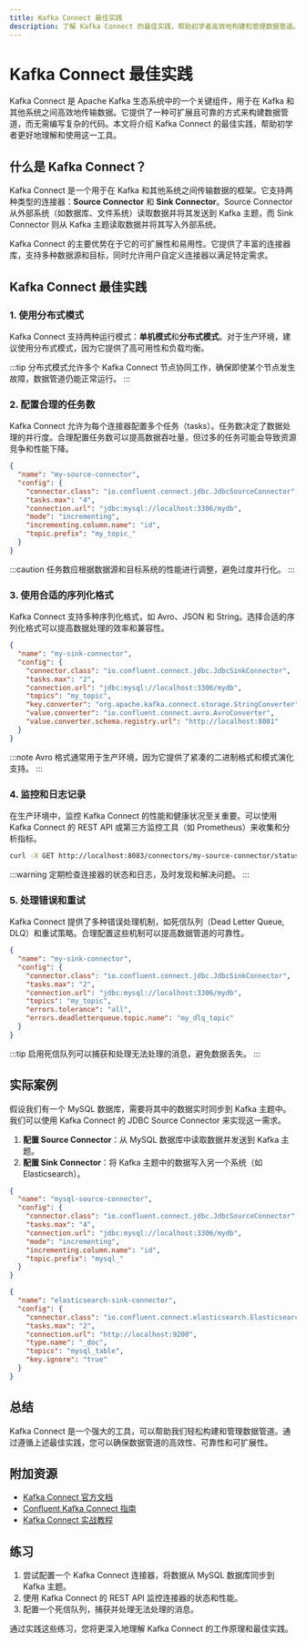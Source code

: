 ```yaml
---
title: Kafka Connect 最佳实践
description: 了解 Kafka Connect 的最佳实践，帮助初学者高效地构建和管理数据管道。
---
```


# Kafka Connect 最佳实践

Kafka Connect 是 Apache Kafka 生态系统中的一个关键组件，用于在 Kafka 和其他系统之间高效地传输数据。它提供了一种可扩展且可靠的方式来构建数据管道，而无需编写复杂的代码。本文将介绍 Kafka Connect 的最佳实践，帮助初学者更好地理解和使用这一工具。

## 什么是 Kafka Connect？

Kafka Connect 是一个用于在 Kafka 和其他系统之间传输数据的框架。它支持两种类型的连接器：**Source Connector** 和 **Sink Connector**。Source Connector 从外部系统（如数据库、文件系统）读取数据并将其发送到 Kafka 主题，而 Sink Connector 则从 Kafka 主题读取数据并将其写入外部系统。

Kafka Connect 的主要优势在于它的可扩展性和易用性。它提供了丰富的连接器库，支持多种数据源和目标，同时允许用户自定义连接器以满足特定需求。

## Kafka Connect 最佳实践

### 1. 使用分布式模式

Kafka Connect 支持两种运行模式：**单机模式**和**分布式模式**。对于生产环境，建议使用分布式模式，因为它提供了高可用性和负载均衡。

:::tip
分布式模式允许多个 Kafka Connect 节点协同工作，确保即使某个节点发生故障，数据管道仍能正常运行。
:::

### 2. 配置合理的任务数

Kafka Connect 允许为每个连接器配置多个任务（tasks）。任务数决定了数据处理的并行度。合理配置任务数可以提高数据吞吐量，但过多的任务可能会导致资源竞争和性能下降。

```json
{
  "name": "my-source-connector",
  "config": {
    "connector.class": "io.confluent.connect.jdbc.JdbcSourceConnector",
    "tasks.max": "4",
    "connection.url": "jdbc:mysql://localhost:3306/mydb",
    "mode": "incrementing",
    "incrementing.column.name": "id",
    "topic.prefix": "my_topic_"
  }
}
```

:::caution
任务数应根据数据源和目标系统的性能进行调整，避免过度并行化。
:::

### 3. 使用合适的序列化格式

Kafka Connect 支持多种序列化格式，如 Avro、JSON 和 String。选择合适的序列化格式可以提高数据处理的效率和兼容性。

```json
{
  "name": "my-sink-connector",
  "config": {
    "connector.class": "io.confluent.connect.jdbc.JdbcSinkConnector",
    "tasks.max": "2",
    "connection.url": "jdbc:mysql://localhost:3306/mydb",
    "topics": "my_topic",
    "key.converter": "org.apache.kafka.connect.storage.StringConverter",
    "value.converter": "io.confluent.connect.avro.AvroConverter",
    "value.converter.schema.registry.url": "http://localhost:8081"
  }
}
```

:::note
Avro 格式通常用于生产环境，因为它提供了紧凑的二进制格式和模式演化支持。
:::

### 4. 监控和日志记录

在生产环境中，监控 Kafka Connect 的性能和健康状况至关重要。可以使用 Kafka Connect 的 REST API 或第三方监控工具（如 Prometheus）来收集和分析指标。

```bash
curl -X GET http://localhost:8083/connectors/my-source-connector/status
```

:::warning
定期检查连接器的状态和日志，及时发现和解决问题。
:::

### 5. 处理错误和重试

Kafka Connect 提供了多种错误处理机制，如死信队列（Dead Letter Queue, DLQ）和重试策略。合理配置这些机制可以提高数据管道的可靠性。

```json
{
  "name": "my-sink-connector",
  "config": {
    "connector.class": "io.confluent.connect.jdbc.JdbcSinkConnector",
    "tasks.max": "2",
    "connection.url": "jdbc:mysql://localhost:3306/mydb",
    "topics": "my_topic",
    "errors.tolerance": "all",
    "errors.deadletterqueue.topic.name": "my_dlq_topic"
  }
}
```

:::tip
启用死信队列可以捕获和处理无法处理的消息，避免数据丢失。
:::

## 实际案例

假设我们有一个 MySQL 数据库，需要将其中的数据实时同步到 Kafka 主题中。我们可以使用 Kafka Connect 的 JDBC Source Connector 来实现这一需求。

1. **配置 Source Connector**：从 MySQL 数据库中读取数据并发送到 Kafka 主题。
2. **配置 Sink Connector**：将 Kafka 主题中的数据写入另一个系统（如 Elasticsearch）。

```json
{
  "name": "mysql-source-connector",
  "config": {
    "connector.class": "io.confluent.connect.jdbc.JdbcSourceConnector",
    "tasks.max": "4",
    "connection.url": "jdbc:mysql://localhost:3306/mydb",
    "mode": "incrementing",
    "incrementing.column.name": "id",
    "topic.prefix": "mysql_"
  }
}
```

```json
{
  "name": "elasticsearch-sink-connector",
  "config": {
    "connector.class": "io.confluent.connect.elasticsearch.ElasticsearchSinkConnector",
    "tasks.max": "2",
    "connection.url": "http://localhost:9200",
    "type.name": "_doc",
    "topics": "mysql_table",
    "key.ignore": "true"
  }
}
```

## 总结

Kafka Connect 是一个强大的工具，可以帮助我们轻松构建和管理数据管道。通过遵循上述最佳实践，您可以确保数据管道的高效性、可靠性和可扩展性。

## 附加资源

- [Kafka Connect 官方文档](https://kafka.apache.org/documentation/#connect)
- [Confluent Kafka Connect 指南](https://docs.confluent.io/platform/current/connect/index.html)
- [Kafka Connect 实战教程](https://www.confluent.io/blog/kafka-connect-tutorial/)

## 练习

1. 尝试配置一个 Kafka Connect 连接器，将数据从 MySQL 数据库同步到 Kafka 主题。
2. 使用 Kafka Connect 的 REST API 监控连接器的状态和性能。
3. 配置一个死信队列，捕获并处理无法处理的消息。

通过实践这些练习，您将更深入地理解 Kafka Connect 的工作原理和最佳实践。